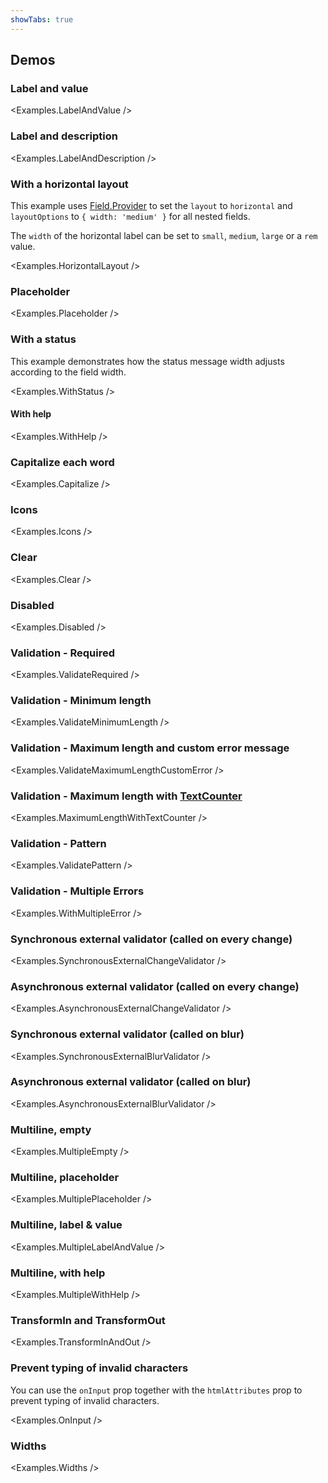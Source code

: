 ```yaml
---
showTabs: true
---
```



## Demos

### Label and value

<Examples.LabelAndValue />

### Label and description

<Examples.LabelAndDescription />

### With a horizontal layout

This example uses [Field.Provider](/uilib/extensions/forms/feature-fields/Provider/) to set the `layout` to `horizontal` and `layoutOptions` to `{ width: 'medium' }` for all nested fields.

The `width` of the horizontal label can be set to `small`, `medium`, `large` or a `rem` value.

<Examples.HorizontalLayout />

### Placeholder

<Examples.Placeholder />

### With a status

This example demonstrates how the status message width adjusts according to the field width.

<Examples.WithStatus />

#### With help

<Examples.WithHelp />

### Capitalize each word

<Examples.Capitalize />

### Icons

<Examples.Icons />

### Clear

<Examples.Clear />

### Disabled

<Examples.Disabled />

### Validation - Required

<Examples.ValidateRequired />

### Validation - Minimum length

<Examples.ValidateMinimumLength />

### Validation - Maximum length and custom error message

<Examples.ValidateMaximumLengthCustomError />

### Validation - Maximum length with [TextCounter](/uilib/components/fragments/text-counter/)

<Examples.MaximumLengthWithTextCounter />

### Validation - Pattern

<Examples.ValidatePattern />

### Validation - Multiple Errors

<Examples.WithMultipleError />

### Synchronous external validator (called on every change)

<Examples.SynchronousExternalChangeValidator />

### Asynchronous external validator (called on every change)

<Examples.AsynchronousExternalChangeValidator />

### Synchronous external validator (called on blur)

<Examples.SynchronousExternalBlurValidator />

### Asynchronous external validator (called on blur)

<Examples.AsynchronousExternalBlurValidator />

### Multiline, empty

<Examples.MultipleEmpty />

### Multiline, placeholder

<Examples.MultiplePlaceholder />

### Multiline, label & value

<Examples.MultipleLabelAndValue />

### Multiline, with help

<Examples.MultipleWithHelp />

### TransformIn and TransformOut

<Examples.TransformInAndOut />

### Prevent typing of invalid characters

You can use the `onInput` prop together with the `htmlAttributes` prop to prevent typing of invalid characters.

<Examples.OnInput />

### Widths

<Examples.Widths />
